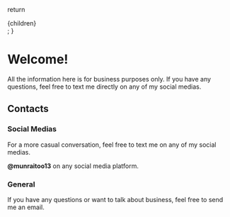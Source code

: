 
  return <div className="mdx-content">{children}</div>;
}

# Welcome!

All the information here is for business purposes only. If you have any questions, feel free to text me directly on any of my social medias.

## Contacts

### Social Medias

For a more casual conversation, feel free to text me on any of my social medias.

**@munraitoo13** on any social media platform.

### General

If you have any questions or want to talk about business, feel free to send me an email.

<ContactForm />
